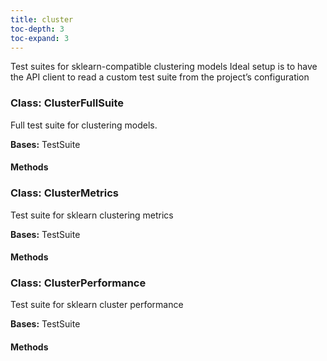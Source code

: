 ```yaml
---
title: cluster
toc-depth: 3
toc-expand: 3
---
```


Test suites for sklearn-compatible clustering models Ideal setup is to have the API client to read a custom test suite from the project's configuration

### Class: ClusterFullSuite

Full test suite for clustering models.

**Bases:** TestSuite

#### Methods

### Class: ClusterMetrics

Test suite for sklearn clustering metrics

**Bases:** TestSuite

#### Methods

### Class: ClusterPerformance

Test suite for sklearn cluster performance

**Bases:** TestSuite

#### Methods
